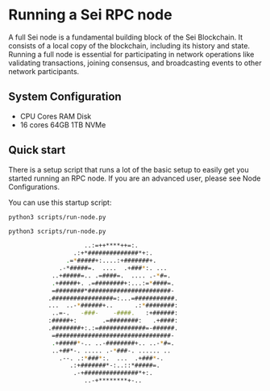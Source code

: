 # Running a Sei RPC node
A full Sei node is a fundamental building block of the Sei Blockchain. It consists of a local copy of the blockchain, including its history and state. Running a full node is essential for participating in network operations like validating transactions, joining consensus, and broadcasting events to other network participants.

## System Configuration
- CPU Cores	RAM	Disk
- 16 cores	64GB	1TB NVMe

## Quick start
There is a setup script that runs a lot of the basic setup to easily get you started running an RPC node. If you are an advanced user, please see Node Configurations.

You can use this startup script:

`python3 scripts/run-node.py`

```sh
python3 scripts/run-node.py

                     ..:=++****++=:.
                  .:+*##############*+:.
                .=*#####+:....:+#######+.
              .-*#####=.  ....  .+###*:. ...
            ..+#####=.. .=####=.  .... .-*#=.
            .+#####+. .=########+:...:=*####=.
            =########*#######################-
           .#################=:...=###########.
           ...  ..-*######+..      .:*########:
            ..=-.   -###-    -####.   :+######:
           :#####+:       .=########:   .+####:
           .########+:.:=#############=-######.
            =################################-
            .+#####*-.. ..-########+.. ..-*#=.
            ..+##*-. ..... .-*###-. ...... ..
              .--. .:*###*:.  ...  .+###*-.
                 .:+#######*-:..::*#####=.
                  .-+###############*+:.
                     ..-+********+-..
```